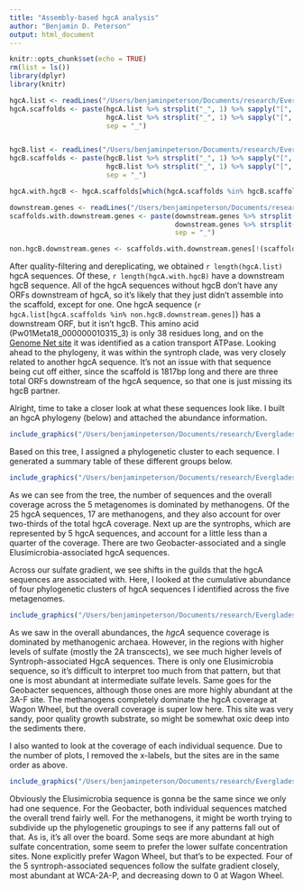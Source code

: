 ```yaml
---
title: "Assembly-based hgcA analysis"
author: "Benjamin D. Peterson"
output: html_document
---
```


```r
knitr::opts_chunk$set(echo = TRUE)
rm(list = ls())
library(dplyr)
library(knitr)
```


```r

hgcA.list <- readLines("/Users/benjaminpeterson/Documents/research/Everglades/dataEdited/2018_analysis_assembly/hgcA/hgcA.txt")
hgcA.scaffolds <- paste(hgcA.list %>% strsplit("_", 1) %>% sapply("[", 1),
                        hgcA.list %>% strsplit("_", 1) %>% sapply("[", 2),
                        sep = "_")


hgcB.list <- readLines("/Users/benjaminpeterson/Documents/research/Everglades/dataEdited/2018_analysis_assembly/hgcA/hgcB/hgcB.txt")
hgcB.scaffolds <- paste(hgcB.list %>% strsplit("_", 1) %>% sapply("[", 1),
                        hgcB.list %>% strsplit("_", 1) %>% sapply("[", 2),
                        sep = "_")

hgcA.with.hgcB <- hgcA.scaffolds[which(hgcA.scaffolds %in% hgcB.scaffolds)]

downstream.genes <- readLines("/Users/benjaminpeterson/Documents/research/Everglades/dataEdited/2018_analysis_assembly/hgcA/hgcB/downstream_gene_list.txt")
scaffolds.with.downstream.genes <- paste(downstream.genes %>% strsplit("_", 1) %>% sapply("[", 1),
                                         downstream.genes %>% strsplit("_", 1) %>% sapply("[", 2),
                                         sep = "_")

non.hgcB.downstream.genes <- scaffolds.with.downstream.genes[!(scaffolds.with.downstream.genes %in% hgcB.scaffolds)]

```

After quality-filtering and dereplicating, we obtained `r length(hgcA.list)` hgcA sequences.
Of these, `r length(hgcA.with.hgcB)` have a downstream hgcB sequence.
All of the hgcA sequences without hgcB don't have any ORFs downstream of hgcA, so it's likely that they just didn't assemble into the scaffold, except for one.
One hgcA sequence (`r hgcA.list[hgcA.scaffolds %in% non.hgcB.downstream.genes]`) has a downstream ORF, but it isn't hgcB.
This amino acid (Pw01Meta18_000000010315_3) is only 38 residues long, and on the [Genome Net site](https://www.genome.jp/tools/motif/) it was identified as a cation transport ATPase.
Looking ahead to the phylogeny, it was within the syntroph clade, was very closely related to another hgcA sequence.
It's not an issue with that sequence being cut off either, since the scaffold is 1817bp long and there are three total ORFs downstream of the hgcA sequence, so that one is just missing its hgcB partner.

Alright, time to take a closer look at what these sequences look like.
I built an hgcA phylogeny (below) and attached the abundance information.

```r
include_graphics("/Users/benjaminpeterson/Documents/research/Everglades/results/2018_assembly_analysis/hgcA/phylogeny/hgcA_tree_abundance.png")
```

Based on this tree, I assigned a phylogenetic cluster to each sequence.
I generated a summary table of these different groups below.

```r
include_graphics("/Users/benjaminpeterson/Documents/research/Everglades/results/2018_assembly_analysis/hgcA/depth/taxonomic_cluster_summary_stats.png")

```

As we can see from the tree, the number of sequences and the overall coverage across the 5 metagenomes is dominated by methanogens.
Of the 25 hgcA sequences, 17 are methanogens, and they also account for over two-thirds of the total hgcA coverage.
Next up are the syntrophs, which are represented by 5 hgcA sequences, and account for a little less than a quarter of the coverage.
There are two Geobacter-associated and a single Elusimicrobia-associated hgcA sequences.

Across our sulfate gradient, we see shifts in the guilds that the hgcA sequences are associated with.
Here, I looked at the cumulative abundance of four phylogenetic clusters of hgcA sequences I identified across the five metagenomes.

```r
include_graphics("/Users/benjaminpeterson/Documents/research/Everglades/results/2018_assembly_analysis/hgcA/depth/depth_by_taxonomic_cluster_plot.png")
```

As we saw in the overall abundances, the *hgcA* sequence coverage is dominated by methanogenic archaea.
However, in the regions with higher levels of sulfate (mostly the 2A transcects), we see much higher levels of Syntroph-associated HgcA sequences.
There is only one Elusimicrobia sequence, so it's difficult to interpret too much from that pattern, but that one is most abundant at intermediate sulfate levels.
Same goes for the Geobacter sequences, although those ones are more highly abundant at the 3A-F site.
The methanogens completely dominate the hgcA coverage at Wagon Wheel, but the overall coverage is super low here.
This site was very sandy, poor quality growth substrate, so might be somewhat oxic deep into the sediments there.

I also wanted to look at the coverage of each individual sequence.
Due to the number of plots, I removed the x-labels, but the sites are in the same order as above.

```r
include_graphics("/Users/benjaminpeterson/Documents/research/Everglades/results/2018_assembly_analysis/hgcA/depth/individual_seq_coverage.png")
```

Obviously the Elusimicrobia sequence is gonna be the same since we only had one sequence.
For the Geobacter, both individual sequences matched the overall trend fairly well.
For the methanogens, it might be worth trying to subdivide up the phylogenetic groupings to see if any patterns fall out of that.
As is, it's all over the board.
Some seqs are more abundant at high sulfate concentration, some seem to prefer the lower sulfate concentration sites.
None explicitly prefer Wagon Wheel, but that's to be expected.
Four of the 5 syntroph-associated sequences follow the sulfate gradient closely, most abundant at WCA-2A-P, and decreasing down to 0 at Wagon Wheel.


